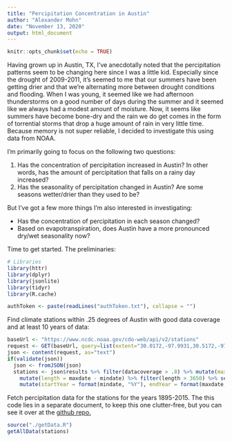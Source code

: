 ```yaml
---
title: "Percipitation Concentration in Austin"
author: "Alexander Mohn"
date: "November 13, 2020"
output: html_document
---
```

```r
knitr::opts_chunk$set(echo = TRUE)
```
Having grown up in Austin, TX, I've anecdotally noted that the percipitation patterns seem to be changing here since I was a little kid.
Especially since the drought of 2009-2011, it's seemed to me that our summers have been getting drier and that we're alternating more between drought conditions and flooding.
When I was young, it seemed like we had afternoon thunderstorms on a good number of days during the summer and it seemed like we always had a modest amount of moisture.
Now, it seems like summers have become bone-dry and the rain we do get comes in the form of torrential storms that drop a huge amount of rain in very little time.
Because memory is not super reliable, I decided to investigate this using data from NOAA.

I'm primarily going to focus on the following two questions:

1. Has the concentration of percipitation increased in Austin? In other words, has the amount of percipitation that falls on a rainy day increased?
2. Has the seasonality of percipitation changed in Austin? Are some seasons wetter/drier than they used to be?

But I've got a few more things I'm also interested in investigating:

- Has the concentration of percipitation in each season changed?
- Based on evapotranspiration, does Austin have a more pronounced dry/wet seasonality now?

Time to get started. The preliminaries:
```r
# Libraries
library(httr)
library(dplyr)
library(jsonlite)
library(tidyr)
library(R.cache)

authToken <- paste(readLines("authToken.txt"), collapse = "")
```
Find climate stations within .25 degrees of Austin with good data coverage and at least 10 years of data:
```r
baseUrl <- "https://www.ncdc.noaa.gov/cdo-web/api/v2/stations"
request <- GET(baseUrl, query=list(extent="30.0172,-97.9931,30.5172,-97.4931",datasetid="GHCND",limit="1000"),add_headers(token=authToken))
json <- content(request, as="text")
if(validate(json))
  json <- fromJSON(json)
  stations <- json$results %>% filter(datacoverage > .8) %>% mutate(maxdate = as.Date(maxdate), mindate = as.Date(mindate)) %>%
    mutate(length = maxdate - mindate) %>% filter(length > 3650) %>% select(-length) %>% 
    mutate(startYear = format(mindate, "%Y"), endYear = format(maxdate, "%Y")) %>% select(-elevation, -elevationUnit)
```
Fetch percipitation data for the stations for the years 1895-2015.
The this code lies in a separate document, to keep this one clutter-free, but you can see it over at the [github repo.](https://github.com/pogrmman/AustinPercipitation)
```r
source("./getData.R")
getAllData(stations)
```
